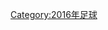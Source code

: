 {{portal|足球}}
{{year by category
|m=2
|c=0
|d=1
|y=4
|cat=女子足球
|sortkey=女子足球
|parent=依年份劃分的女子足球
|subcat=2016年足球
}}
[[Category:2016年足球|Category:2016年足球]]